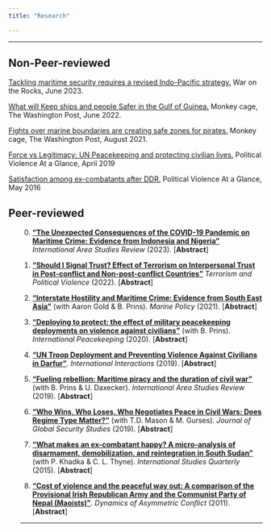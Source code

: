 ```yaml
---
title: "Research"

---
```


<style>
p.small {
    line-height: 0.5;
}
.abstract {
  display: none;
  padding: 15px 25px;
  margin: 0 5px 10px 5px;
  background-color: #EEE;
}

div .p {
    padding: 5px 0 10px 0;

}
.cl{
    font-weight: bolder;
}

.place_holder {
    height: 10px;
}
</style>


------------------------------------------------------------------------

## Non-Peer-reviewed 

[Tackling maritime security requires a revised Indo-Pacific strategy.](https://warontherocks.com/2023/06/tackling-maritime-security-requires-a-revised-indo-pacific-strategy/) War on the Rocks, June 2023.

[What will Keep ships and people Safer in the Gulf of Guinea.](https://www.washingtonpost.com/politics/2022/06/09/gulf-of-guinea-piracy/) Monkey cage, The Washington Post, June 2022.

[Fights over marine boundaries are creating safe zones for pirates.](https://www.washingtonpost.com/politics/2021/08/05/fights-over-marine-boundaries-are-creating-safe-zones-pirates/) Monkey cage, The Washington Post, August 2021.

[Force vs Legitimacy: UN Peacekeeping and protecting civilian lives.](https://politicalviolenceataglance.org/2019/04/22/force-vs-legitimacy-un-peacekeeping-and-protecting-civilian-lives/#respond) Political Violence At a Glance, April 2019

[Satisfaction among ex-combatants after DDR.](https://politicalviolenceataglance.org/2016/05/30/satisfaction-among-ex-combatants-after-ddr/) Political Violence At a Glance, May 2016


## Peer-reviewed 

<ol reversed>

0. [**"The Unexpected Consequences of the COVID-19 Pandemic on Maritime Crime: Evidence from Indonesia and Nigeria"**](https://doi.org/10.1177/22338659221151130) *International Area Studies Review* (2023). [<a class='cl'>Abstract</a>]
    <p class="abstract">
The economic fallout from the COVID-19 pandemic has been devastating. Job losses, negative growth rates, and increased poverty have all followed rising infection rates. The economic costs have been especially challenging for many piracy-prone countries. The international monetary fund anticipates sizable unemployment increases in many Indo-Pacific countries. Deeper and more durable economic damage may materialize in some West African countries. Often, negative economic shocks produce surges in crime, both on land and at sea. The present study evaluates the effects of COVID-19 on maritime pirate attacks in two countries, Nigeria, located in the Gulf of Guinea, and Indonesia, located in the Indo-Pacific. We employ monthly and quarterly data on government measures to prevent infection, sea-piracy incidents, and economic conditions to explore whether the subsequent economic fallout produced more maritime crime. We do not find clear evidence of this relationship in Indonesia. However, COVID-19-induced stringency measure does appear to have increased sea-piracy incidents in Nigeria.
    </p> <p> </p>



0. [**"Should I Signal Trust? Effect of Terrorism on Interpersonal Trust in Post-conflict and Non-post-conflict Countries"**](https://doi.org/10.1080/09546553.2022.2075265) *Terrorism and Political Violence* (2022). \[<a class='cl'>Abstract</a>\]
<p class="abstract">
Generalized interpersonal trust is an essential component of a functioning society. While some studies have examined how the perception of terrorism affects trust, cross-national works investigating the impact of actual terrorist attacks on individual trust remain mixed. In this paper, I use insights from existing studies to disaggregate generalized interpersonal trust in response to terrorism in two distinct dimensions, prosocial motivation, and strategic signaling. While threat perception from terrorism lowers interpersonal trust in all contexts, I argue that actual events distinctively shape a person's interpersonal trust. In a relatively stable and secure context of a non-post-conflict country, individuals living closer to terrorist incidents express increased interpersonal trust. But in post-conflict countries, those closer to terrorist incidents tend to show more distrust. To test the argument, I use the World Values Survey dataset of 52 states and create a terrorism scale for 717 survey regions within the countries, considering their spatial and temporal closeness to each terrorist incident. Results obtained from three-level hierarchical models (state, region, and individual) are robust and contribute to our understanding of how terrorism shapes interpersonal trust in different contexts.
 </p> <p> </p>

0. [**"Interstate Hostility and Maritime Crime: Evidence from South East Asia"**](https://doi.org/10.1016/j.marpol.2022.105134) (with Aaron Gold & B. Prins). *Marine Policy* (2021). \[<a class='cl'>Abstract</a>\]
<p class="abstract">
Maritime Asia remains crucial to global economic growth and prosperity. Nearly 40% of the world's seaborne trade transits the South China Sea each year, and nine of the top ten busiest container ports in the world are located in the Indo-Pacific region. But uncertainties also pervade the region as governments struggle to combat numerous security challenges while violent non-state actors and trans-border criminal groups continue to exploit the environment. In this study, we examine the nexus between maritime crime and inter-state security, centering on the tactical decision-making of non-state criminal actors. To avoid capture, maritime criminals locate their illicit activities near sea-boundaries where rival states aim to avoid regime confrontations that could escalate to more costly disputes. Pirates, smugglers, and illegal fishers can use these contested border zones as sanctuaries similar to guerilla forces fleeing across land boundaries to avoid pitched battles with regime military units. Using an original geocoded dataset on maritime piracy (MPELD), we find significant support for our hypothesis that conflict among states substantively influences the location of maritime crime. Our study has important implications for global efforts to counter transnational criminal organizations and their illicit activities in maritime spaces defined by territorial quarrels.
 </p> <p> </p>

0. [**"Deploying to protect: the effect of military peacekeeping deployments on violence against civilians"**](https://doi.org/10.1080/13533312.2019.1660166) (with B. Prins). *International Peacekeeping* (2020). \[<a class='cl'>Abstract</a>\]
<p class="abstract">
Do UN peacekeeping forces protect civilians from harm in post-war environments? Current evidence suggests that the answer to this question is yes. But extant research mostly examines this relationship at the country-level and consequently has logical difficulty tracing decreases in civilian fatalities to actual peacekeeper activities. We would have more confidence in the ability of peacekeepers to limit harm and protect non-combatants if the reduction in violence occurred locally where blue helmets were positioned. Using original geocoded data of yearly UN deployments in four Sub-Saharan African conflicts (Sudan, South Sudan, Democratic Republic of Congo, and Ivory Coast), we find that peacekeeping units get locally deployed to violent post-war areas and they reduce the level of civilian harm almost immediately. But, in areas without violent clashes between government forces and rebels, we find peacekeeping units more responsive to civilian targeting by rebels, which indicates a reluctance among peacekeepers to confront government forces that target civilians. While host nation consent is crucial for the success of a peacekeeping mission, the findings from this study caution against nurturing illiberal regimes by failing to check government atrocities. The failure to confront government abuse can jeopardize long-term peace and reconciliation.
 </p> <p> </p>

0. [**"UN Troop Deployment and Preventing Violence Against Civilians in Darfur"**](https://doi.org/10.1080/03050629.2019.1593161). *International Interactions* (2019). \[<a class='cl'>Abstract</a>\]
<p class="abstract">
Does the presence of UN peacekeeping force lower civilian fatalities at the local level? If it does, is it because of their coercive military capacity or for other reasons such as their roles in monitoring and reporting violent atrocities? To explore these questions, I study the deployment of peacekeeping units in Darfur and its impact on violence against civilians. Using original geocoded data of UN deployments before and after the intervention, I examine what aspects of such deployments impact one-sided civilian killings by government and rebel groups. Results indicate that deploying UN peacekeepers in an area restrains belligerent from targeting civilians. However, the military capacity of peacekeepers is not a significant predictor of violence against civilians. While their ability to defend themselves is extremely important for peacekeepers, these findings caution against the militarization trend in UN peacekeeping and seek to reshift focus on other substantive aspects of peacekeeping.
 </p> <p> </p>

0. [**"Fueling rebellion: Maritime piracy and the duration of civil war"**](https://doi.org/10.1177/2233865919833975) (with B. Prins & U. Daxecker). *International Area Studies Review* (2019). \[<a class='cl'>Abstract</a>\]
<p class="abstract">
Extant research shows that the presence of natural resources can prolong civil wars. But research also indicates that as rebel groups become stronger, conflicts tend to shorten. These studies suggest an unclear association among the three variables---resources, rebel strength, and conflict duration. If resources increase the fighting ability of rebels, then why do they not shorten conflicts? To understand this relationship, we examine incidents of maritime piracy, which unlike other resources are more clearly exploited by rebel groups rather than states and offer new insight on how this might affect the persistence of civil war. The findings suggest that the use of piracy by weaker rebel groups shortens conflict but prolongs it when exploited by stronger rebel groups. We think our conditional analyses allow us to discern insurgencies driven at least in part by greedy rebels and therefore better illuminate the causal process by which resource wealth prolongs civil war.
 </p> <p> </p>

0. [**"Who Wins, Who Loses, Who Negotiates Peace in Civil Wars: Does Regime Type Matter?"**](https://doi.org/10.1093/jogss/ogz011) (with T.D. Mason & M. Gurses). *Journal of Global Security Studies* (2019). \[<a class='cl'>Abstract</a>\]
<p class="abstract">
Previous research has shown that the outcome of a civil war is related to conflict duration: military victory by either the government or the rebels occurs early if it occurs at all, and the longer a civil war lasts, the more likely it is to end in a negotiated settlement. The models of civil war duration and outcome that have produced these findings are built on characteristics of the civil war and less on attributes of the state itself, other than where the state lies on the Polity autocracy-democracy scale. We propose that how civil wars end varies not only between democracies and authoritarian regimes but among the different authoritarian regime types identified by Geddes, Wright, and Franz. The distinguishing attributes of these regime types---democracy, one-party, personalist, military, monarchical---should lead to different likelihood in defeating a rebel movement, being defeated by a rebel movement, and negotiating a peace agreement with a rebel movement. Results from a series of competing-risk models using the Uppsala--Peace Research Institute Oslo Armed Conflict Dataset demonstrate support for our claim that how civil wars end is partly a function of the characteristics of the regime.
 </p> <p> </p>

0. [**"What makes an ex-combatant happy? A micro-analysis of disarmament, demobilization, and reintegration in South Sudan"**](https://doi.org/10.1111/isqu.12186) (with P. Khadka & C. L. Thyne). *International Studies Quarterly* (2015). \[<a class='cl'>Abstract</a>\]
<p class="abstract">
Successful management of combatants through disarmament, demobilization, and reintegration (DDR) remains one of the main challenges of post-conflict peacebuilding. While DDR is meant to contribute to a secure post-conflict environment conducive to economic and political development, the success of DDR efforts remains mixed. Unlike previous work focusing on procedural aspects or post-conflict reconstruction and development, we shift the focus to understand microlevel conditions---economic, security, and ethnic concerns---that influence ex-combatants' satisfaction with DDR. We argue that ex-combatant satisfaction with DDR should increase as individual-level economic conditions increase, as security situations improve, and as ethnic tensions decrease. We test our expectations using an original data set collected with field interviews and surveys from 122 ex-combatants in South Sudan in 2011--2012. We find that participants are more satisfied when their income-generating activity is based on DDR job training and when the UN has a large presence in their area. Concerns about political instability and an abundance of firearms make ex-combatants less satisfied with DDR.
 </p> <p> </p>

0. [**"Cost of violence and the peaceful way out: A comparison of the Provisional Irish Republican Army and the Communist Party of Nepal (Maoists)"**](https://doi.org/10.1080/17467586.2011.575170). *Dynamics of Asymmetric Conflict* (2011). \[<a class='cl'>Abstract</a>\]
<p class="abstract">
One of the ways to end protracted, violent, intrastate conflict is negotiated settlement where the rebel parties negotiate with the government and give up armed struggle. However, the most intriguing puzzle is: what influences the rebels to come to the negotiating table and opt for peace? The Communist Party of Nepal (Maoists) and the Provisional Irish Republican Army (PIRA) are recent examples of rebel groups that have renounced violence and transformed into mainstream political parties after waging insurgency for many years. These two cases present an opportunity to analyze factors that lead rebel parties to renounce violence. In this article, I argue that violent rebel groups settle for peaceful means owing to their perception of the high cost of violence that arises from pressures exerted by the military means of a state, by domestic groups, and by the international community. In both cases, when the state opened up political space to accommodate the rebel group, accumulated pressures influenced them to renounce violence. The study indicates how civil society, with solidarity from the global community, is able to defy the mobilization narrative of a rebel group and pressure them to renounce violence.
 </p> <p> </p>



------------------------------------------------------------------------

```{=html}
<!--- ## Work in progress

* [**"Terrorism and trust"**](../files/research_folder/Full manuscript_terrorism and trust.pdf)

* [**"Community driven conflict resolution: Evidence from a RCT in Ivory Coast"**](../files/research_folder/Khadka and Phayal CDCR apsa sept 2020.pdf) (with Prabin Khadka)

* [**"Terrorist targetting"**](with Sambuddha Ghatak & Brandon Prins) --->
```
```{=html}
<script src="https://code.jquery.com/jquery-latest.min.js"
        type="text/javascript"></script>
```
```{=html}
<script>
$(document).ready(function(){
  $(document).on('click touchstart','.cl', function() {
    $(this).parent().children(".abstract").fadeToggle();
  });
});
</script>
```
